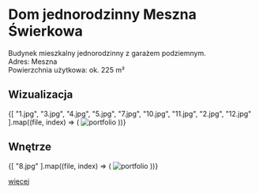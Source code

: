 
# Dom jednorodzinny Meszna Świerkowa

Budynek mieszkalny jednorodzinny z garażem podziemnym.  
Adres: Meszna  
Powierzchnia użytkowa: ok. 225 m²  

## Wizualizacja

<div style={{ display: 'grid', gridTemplateColumns: 'repeat(2, 1fr)', gap: '14px' }}>
  {[
    "1.jpg", "3.jpg", "4.jpg", "5.jpg", "7.jpg", "10.jpg", "11.jpg", "2.jpg", "12.jpg"
  ].map((file, index) => (
    <Zoom key={index}>
      <img alt="portfolio" src={`/compressed/jedno/swier/${file}`} style={{ width: '100%', height: 'auto' }} />
    </Zoom>
  ))}
</div>

## Wnętrze

<div style={{ display: 'grid', gridTemplateColumns: 'repeat(1, 1fr)', gap: '20px' }}>
  {[
    "8.jpg"
  ].map((file, index) => (
    <Zoom key={index}>
      <img alt="portfolio" src={`/compressed/jedno/swier/${file}`} style={{ width: '100%', height: 'auto' }} />
    </Zoom>
  ))}
</div>

[więcej]( /projekty/wnetrza/swier )
